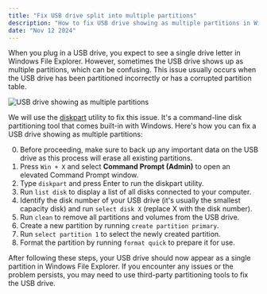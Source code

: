 ```yaml
---
title: "Fix USB drive split into multiple partitions"
description: "How to fix USB drive showing as multiple partitions in Windows"
date: "Nov 12 2024"
---
```



When you plug in a USB drive, you expect to see a single drive letter in Windows File Explorer. However, sometimes the USB drive shows up as multiple partitions, which can be confusing. This issue usually occurs when the USB drive has been partitioned incorrectly or has a corrupted partition table.

<Image
  src={screenshot}
  alt="USB drive showing as multiple partitions"
  class="rounded"
/>

We will use the <a href="https://learn.microsoft.com/en-us/windows-server/administration/windows-commands/diskpart" target="_blank">diskpart</a> utility to fix this issue. It's a command-line disk partitioning tool that comes built-in with Windows. Here's how you can fix a USB drive showing as multiple partitions:

0. Before proceeding, make sure to back up any important data on the USB drive as this process will erase all existing partitions.
1. Press `Win + X` and select **Command Prompt (Admin)** to open an elevated Command Prompt window.
2. Type `diskpart` and press Enter to run the diskpart utility.
3. Run `list disk` to display a list of all disks connected to your computer.
4. Identify the disk number of your USB drive (it's usually the smallest capacity disk) and run `select disk X` (replace X with the disk number).
5. Run `clean` to remove all partitions and volumes from the USB drive.
6. Create a new partition by running `create partition primary`.
7. Run `select partition 1` to select the newly created partition.
8. Format the partition by running `format quick` to prepare it for use.

After following these steps, your USB drive should now appear as a single partition in Windows File Explorer. If you encounter any issues or the problem persists, you may need to use third-party partitioning tools to fix the USB drive.
